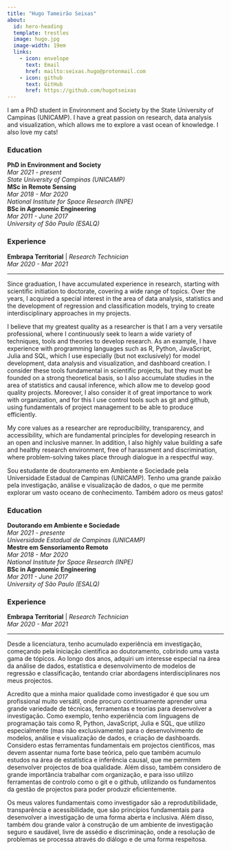 ```yaml
---
title: "Hugo Tameirão Seixas"
about:
  id: hero-heading
  template: trestles
  image: hugo.jpg
  image-width: 19em
  links:
    - icon: envelope
      text: Email
      href: mailto:seixas.hugo@protonmail.com
    - icon: github
      text: GitHub
      href: https://github.com/hugotseixas
---
```


::: {.content-visible when-profile="english"}

::: {#hero-heading}
I am a PhD student in Environment and Society by the State University of Campinas (UNICAMP). I have a great passion on research, data analysis and visualization, which allows me to explore a vast ocean of knowledge.
I also love my cats!

### Education

| **PhD in Environment and Society**
| *Mar 2021 - present*
| *State University of Campinas (UNICAMP)*

| **MSc in Remote Sensing**
| *Mar 2018 - Mar 2020*
| *National Institute for Space Research (INPE)*

| **BSc in Agronomic Engineering**
| *Mar 2011 - June 2017*
| *University of São Paulo (ESALQ)*

### Experience

| **Embrapa Territorial** \| *Research Technician*
| *Mar 2020 - Mar 2021*
:::

------------------------------------------------------------------------

Since graduation, I have accumulated experience in research, starting with scientific initiation to doctorate, covering a wide range of topics.
Over the years, I acquired a special interest in the area of data analysis, statistics and the development of regression and classification models, trying to create interdisciplinary approaches in my projects.

I believe that my greatest quality as a researcher is that I am a very versatile professional, where I continuously seek to learn a wide variety of techniques, tools and theories to develop research. As an example, I have experience with programming languages such as R, Python, JavaScript, Julia and SQL, which I use especially (but not exclusively) for model development, data analysis and visualization, and dashboard creation. I consider these tools fundamental in scientific projects, but they must be founded on a strong theoretical basis, so I also accumulate studies in the area of statistics and causal inference, which allow me to develop good quality projects. Moreover, I also consider it of great importance to work with organization, and for this I use control tools such as git and github, using fundamentals of project management to be able to produce efficiently.

My core values as a researcher are reproducibility, transparency, and accessibility, which are fundamental principles for developing research in an open and inclusive manner.
In addition, I also highly value building a safe and healthy research environment, free of harassment and discrimination, where problem-solving takes place through dialogue in a respectful way.

:::

::: {.content-visible when-profile="portuguese"}

::: {#hero-heading}
Sou estudante de doutoramento em Ambiente e Sociedade pela Universidade Estadual de Campinas (UNICAMP). Tenho uma grande paixão pela investigação, análise e visualização de dados, o que me permite explorar um vasto oceano de conhecimento. Também adoro os meus gatos!

### Education

| **Doutorando em Ambiente e Sociedade**
| *Mar 2021 - presente*
| *Universidade Estadual de Campinas (UNICAMP)*

| **Mestre em Sensoriamento Remoto**
| *Mar 2018 - Mar 2020*
| *National Institute for Space Research (INPE)*

| **BSc in Agronomic Engineering**
| *Mar 2011 - June 2017*
| *University of São Paulo (ESALQ)*

### Experience

| **Embrapa Territorial** \| *Research Technician*
| *Mar 2020 - Mar 2021*
:::

------------------------------------------------------------------------

Desde a licenciatura, tenho acumulado experiência em investigação, começando pela iniciação científica ao doutoramento, cobrindo uma vasta gama de tópicos.
Ao longo dos anos, adquiri um interesse especial na área da análise de dados, estatística e desenvolvimento de modelos de regressão e classificação, tentando criar abordagens interdisciplinares nos meus projectos.

Acredito que a minha maior qualidade como investigador é que sou um profissional muito versátil, onde procuro continuamente aprender uma grande variedade de técnicas, ferramentas e teorias para desenvolver a investigação.
Como exemplo, tenho experiência com linguagens de programação tais como R, Python, JavaScript, Julia e SQL, que utilizo especialmente (mas não exclusivamente) para o desenvolvimento de modelos, análise e visualização de dados, e criação de dashboards. Considero estas ferramentas fundamentais em projectos científicos, mas devem assentar numa forte base teórica, pelo que também acumulo estudos na área de estatística e inferência causal, que me permitem desenvolver projectos de boa qualidade. Além disso, também considero de grande importância trabalhar com organização, e para isso utilizo ferramentas de controlo como o git e o github, utilizando os fundamentos da gestão de projectos para poder produzir eficientemente.

Os meus valores fundamentais como investigador são a reprodutibilidade, transparência e acessibilidade, que são princípios fundamentais para desenvolver a investigação de uma forma aberta e inclusiva. Além disso, também dou grande valor à construção de um ambiente de investigação seguro e saudável, livre de assédio e discriminação, onde a resolução de problemas se processa através do diálogo e de uma forma respeitosa.

:::
